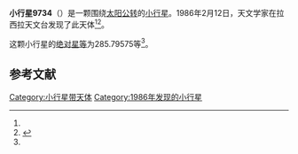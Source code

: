 {{Infobox planet
| bgcolour = #FFFFC0
| name = 9734
| symbol = 
| image = 
| caption = 
| discovery = yes
| discovery_ref = 
| discoverer = {{link-en|亨利·德波鸿诺|Henri Debehogne}}
| discovery_site = [[拉西拉天文台|拉西拉天文台]] 
| discovered = 1986年2月12日
| designations = yes
| mp_name = 
| named_after = 
| alt_names = 1986 CB2/ 1993 DU
| mp_category = [[主带小行星|主带小行星]]
| orbit_ref = <ref name="a">[http://ssd.jpl.nasa.gov/sbdb.cgi?sstr=9734 9734] {{Wayback|url=http://ssd.jpl.nasa.gov/sbdb.cgi?sstr=9734 |date=20210717065534 }}，小行星數據庫瀏覽器（JPL Small-Body Database Browser）－[[美国国家航空航天局|美国国家航空航天局]]喷气推进实验室</ref>
| epoch = 2456400.5 (2013年4月18日更新)
| aphelion = {{convert|2.5571416|AU|km|3|abbr=on|lk=out}}
| perihelion = {{convert|2.0186554|AU|km|3|abbr=on}}
| semimajor = {{convert|2.2878985|AU|km|3|abbr=on}}
| eccentricity = 0.1176814
| period = 1264.018847 [[日|日]]<br />3.46[[儒略年|儒略年]]
| avg_speed = 
| inclination = 4.66765
| asc_node = 299.19870
| mean_anomaly = 
| arg_peri = 285.79575
| satellites = 
| physical_characteristics = yes
| dimensions = 
| mass = 
| density = 
| surface_grav = 
| escape_velocity = 
| sidereal_day = 
| axial_tilt = 
| pole_ecliptic_lat = 
| pole_ecliptic_lon = 
| albedo = 
| temperatures= 
| temp_name1 = 
| mean_temp_1 = 
| max_temp_1 = 
| temp_name2 = 
| max_temp_2 = 
| spectral_type = 
| abs_magnitude = 285.79575
}}

'''小行星9734'''（{{lang-en|9734}}）是一颗围绕[[太阳|太阳]][[公转|公转]]的[[小行星|小行星]]。1986年2月12日，天文学家{{link-en|亨利·德波鸿诺|Henri Debehogne}}在拉西拉天文台发现了此天体<ref name="a" /><ref>{{cite news|title=小行星列表|url=http://cfa-www.harvard.edu/iau/lists/NumberedMPs.txt|accessdate=2013-07-08|newspaper=哈佛大学|archive-date=2008-05-17|archive-url=https://web.archive.org/web/20080517010638/http://cfa-www.harvard.edu/iau/lists/NumberedMPs.txt|dead-url=no}}</ref>。

这颗小行星的[[绝对星等|绝对星等]]为285.79575等<ref name="a" />。

==参考文献==
{{reflist}}
{{Minor Planet Number|[[小行星9733|小行星9733]]|[[小行星9735|小行星9735]]}}

{{小天体}}

[[Category:小行星带天体|Category:小行星带天体]]
[[Category:1986年发现的小行星|Category:1986年发现的小行星]]

{{asteroid-stub}}